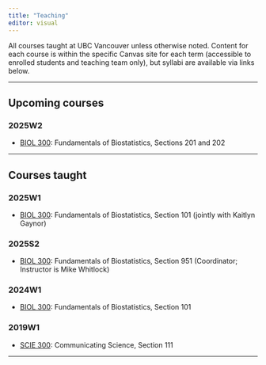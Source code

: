 ```yaml
---
title: "Teaching"
editor: visual
---
```


::: indent-block
All courses taught at UBC Vancouver unless otherwise noted. Content for each
course is within the specific Canvas site for each term (accessible to enrolled
students and teaching team only), but syllabi are available via links below.
:::

--------------------------------------------------------------------------------

## Upcoming courses

::: indent-block
### 2025W2

-   [BIOL 300](files/Syllabus_BIOL300_2025.pdf): Fundamentals of Biostatistics,
    Sections 201 and 202
:::

--------------------------------------------------------------------------------

## Courses taught

::: indent-block
### 2025W1

-   [BIOL 300](files/Syllabus_BIOL300_2025.pdf): Fundamentals of Biostatistics,
    Section 101 (jointly with Kaitlyn Gaynor)

### 2025S2

-   [BIOL
    300](https://biologyprogram-2023.sites.olt.ubc.ca/files/2019/08/Syllabus_BIOL300_2019.pdf):
    Fundamentals of Biostatistics, Section 951 (Coordinator; Instructor is Mike
    Whitlock)

### 2024W1

-   [BIOL
    300](https://biologyprogram-2023.sites.olt.ubc.ca/files/2019/08/Syllabus_BIOL300_2019.pdf):
    Fundamentals of Biostatistics, Section 101

### 2019W1

-   [SCIE
    300](https://vancouver.calendar.ubc.ca/course-descriptions/courses/sciev-300):
    Communicating Science, Section 111
:::

--------------------------------------------------------------------------------
